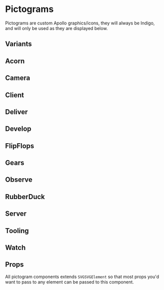 
<Meta title="www/Pictograms" />

# Pictograms

Pictograms are custom Apollo graphics/icons, they will always be Indigo, and will only be used as they are displayed below.

## Variants

## Acorn

<Canvas>
  <Story name="Acorn">
    <Acorn width={180} />
  </Story>
</Canvas>

## Camera

<Canvas>
  <Story name="Camera">
    <Camera width={180} />
  </Story>
</Canvas>

## Client

<Canvas>
  <Story name="Client">
    <Client width={180} />
  </Story>
</Canvas>

## Deliver

<Canvas>
  <Story name="Deliver">
    <Deliver width={180} />
  </Story>
</Canvas>

## Develop

<Canvas>
  <Story name="Develop">
    <Develop width={180} />
  </Story>
</Canvas>

## FlipFlops

<Canvas>
  <Story name="FlipFlops">
    <FlipFlops width={180} />
  </Story>
</Canvas>

## Gears

<Canvas>
  <Story name="Gears">
    <Gears width={180} />
  </Story>
</Canvas>

## Observe

<Canvas>
  <Story name="Observe">
    <Observe width={180} />
  </Story>
</Canvas>

## RubberDuck

<Canvas>
  <Story name="RubberDuck">
    <RubberDuck width={180} />
  </Story>
</Canvas>

## Server

<Canvas>
  <Story name="Server">
    <Server width={180} />
  </Story>
</Canvas>

## Tooling

<Canvas>
  <Story name="Tooling">
    <Tooling width={180} />
  </Story>
</Canvas>

## Watch

<Canvas>
  <Story name="Watch">
    <Watch width={180} />
  </Story>
</Canvas>

## Props

All pictogram components extends `SVGSVGElement` so that most props you'd want to pass to any element can be passed to this component.

<Props of={Acorn} />
